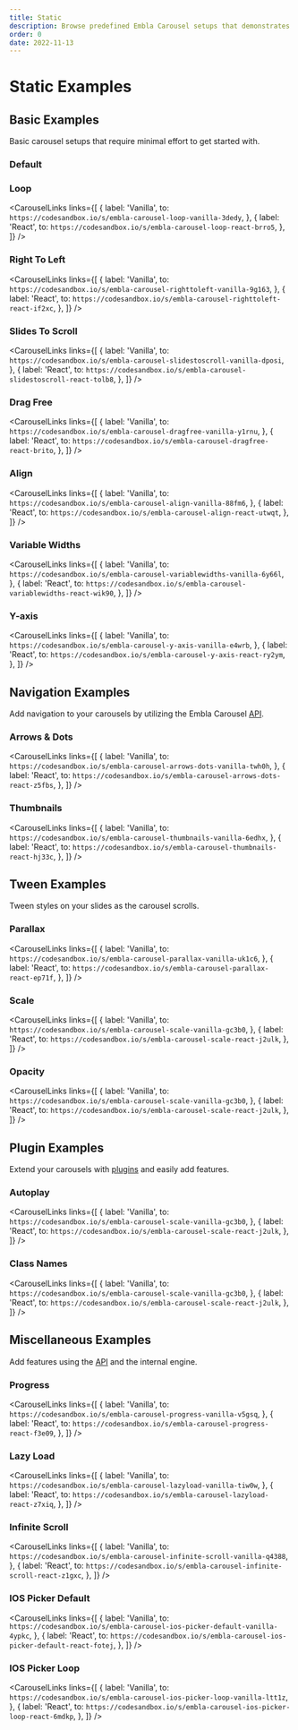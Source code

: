 ```yaml
---
title: Static
description: Browse predefined Embla Carousel setups that demonstrates its features.
order: 0
date: 2022-11-13
---
```








# Static Examples

## Basic Examples

Basic carousel setups that require minimal effort to get started with.

### Default

<ExampleCarouselDefault />

### Loop

<CarouselLinks
  links={[
    {
      label: 'Vanilla',
      to: `https://codesandbox.io/s/embla-carousel-loop-vanilla-3dedy`,
    },
    {
      label: 'React',
      to: `https://codesandbox.io/s/embla-carousel-loop-react-brro5`,
    },
  ]}
/>
<ExampleCarouselLoop />

### Right To Left

<CarouselLinks
  links={[
    {
      label: 'Vanilla',
      to: `https://codesandbox.io/s/embla-carousel-righttoleft-vanilla-9g163`,
    },
    {
      label: 'React',
      to: `https://codesandbox.io/s/embla-carousel-righttoleft-react-if2xc`,
    },
  ]}
/>
<ExampleCarouselRightToLeft />

### Slides To Scroll

<CarouselLinks
  links={[
    {
      label: 'Vanilla',
      to: `https://codesandbox.io/s/embla-carousel-slidestoscroll-vanilla-dposi`,
    },
    {
      label: 'React',
      to: `https://codesandbox.io/s/embla-carousel-slidestoscroll-react-tolb8`,
    },
  ]}
/>
<ExampleCarouselSlidesToScroll />

### Drag Free

<CarouselLinks
  links={[
    {
      label: 'Vanilla',
      to: `https://codesandbox.io/s/embla-carousel-dragfree-vanilla-y1rnu`,
    },
    {
      label: 'React',
      to: `https://codesandbox.io/s/embla-carousel-dragfree-react-brito`,
    },
  ]}
/>
<ExampleCarouselDragFree />

### Align

<CarouselLinks
  links={[
    {
      label: 'Vanilla',
      to: `https://codesandbox.io/s/embla-carousel-align-vanilla-88fm6`,
    },
    {
      label: 'React',
      to: `https://codesandbox.io/s/embla-carousel-align-react-utwqt`,
    },
  ]}
/>
<ExampleCarouselAlign />

### Variable Widths

<CarouselLinks
  links={[
    {
      label: 'Vanilla',
      to: `https://codesandbox.io/s/embla-carousel-variablewidths-vanilla-6y66l`,
    },
    {
      label: 'React',
      to: `https://codesandbox.io/s/embla-carousel-variablewidths-react-wik90`,
    },
  ]}
/>
<ExampleCarouselVariableWidths />

### Y-axis

<CarouselLinks
  links={[
    {
      label: 'Vanilla',
      to: `https://codesandbox.io/s/embla-carousel-y-axis-vanilla-e4wrb`,
    },
    {
      label: 'React',
      to: `https://codesandbox.io/s/embla-carousel-y-axis-react-ry2ym`,
    },
  ]}
/>
<ExampleCarouselYAxis />

## Navigation Examples

Add navigation to your carousels by utilizing the Embla Carousel [API](/api/).

### Arrows & Dots

<CarouselLinks
  links={[
    {
      label: 'Vanilla',
      to: `https://codesandbox.io/s/embla-carousel-arrows-dots-vanilla-twh0h`,
    },
    {
      label: 'React',
      to: `https://codesandbox.io/s/embla-carousel-arrows-dots-react-z5fbs`,
    },
  ]}
/>
<ExampleCarouselArrowsDots />

### Thumbnails

<CarouselLinks
  links={[
    {
      label: 'Vanilla',
      to: `https://codesandbox.io/s/embla-carousel-thumbnails-vanilla-6edhx`,
    },
    {
      label: 'React',
      to: `https://codesandbox.io/s/embla-carousel-thumbnails-react-hj33c`,
    },
  ]}
/>
<ExampleCarouselThumbs />

## Tween Examples

Tween styles on your slides as the carousel scrolls.

### Parallax

<CarouselLinks
  links={[
    {
      label: 'Vanilla',
      to: `https://codesandbox.io/s/embla-carousel-parallax-vanilla-uk1c6`,
    },
    {
      label: 'React',
      to: `https://codesandbox.io/s/embla-carousel-parallax-react-ep71f`,
    },
  ]}
/>
<ExampleCarouselParallax />

### Scale

<CarouselLinks
  links={[
    {
      label: 'Vanilla',
      to: `https://codesandbox.io/s/embla-carousel-scale-vanilla-gc3b0`,
    },
    {
      label: 'React',
      to: `https://codesandbox.io/s/embla-carousel-scale-react-j2ulk`,
    },
  ]}
/>
<ExampleCarouselScale />

### Opacity

<CarouselLinks
  links={[
    {
      label: 'Vanilla',
      to: `https://codesandbox.io/s/embla-carousel-scale-vanilla-gc3b0`,
    },
    {
      label: 'React',
      to: `https://codesandbox.io/s/embla-carousel-scale-react-j2ulk`,
    },
  ]}
/>
<ExampleCarouselOpacity />

## Plugin Examples

Extend your carousels with [plugins](/plugins/) and easily add features.

### Autoplay

<CarouselLinks
  links={[
    {
      label: 'Vanilla',
      to: `https://codesandbox.io/s/embla-carousel-scale-vanilla-gc3b0`,
    },
    {
      label: 'React',
      to: `https://codesandbox.io/s/embla-carousel-scale-react-j2ulk`,
    },
  ]}
/>
<ExampleCarouselAutoplay />

### Class Names

<CarouselLinks
  links={[
    {
      label: 'Vanilla',
      to: `https://codesandbox.io/s/embla-carousel-scale-vanilla-gc3b0`,
    },
    {
      label: 'React',
      to: `https://codesandbox.io/s/embla-carousel-scale-react-j2ulk`,
    },
  ]}
/>
<ExampleCarouselClassNames />

## Miscellaneous Examples

Add features using the [API](/api/) and the internal engine.

### Progress

<CarouselLinks
  links={[
    {
      label: 'Vanilla',
      to: `https://codesandbox.io/s/embla-carousel-progress-vanilla-v5gsq`,
    },
    {
      label: 'React',
      to: `https://codesandbox.io/s/embla-carousel-progress-react-f3e09`,
    },
  ]}
/>
<ExampleCarouselProgress />

### Lazy Load

<CarouselLinks
  links={[
    {
      label: 'Vanilla',
      to: `https://codesandbox.io/s/embla-carousel-lazyload-vanilla-tiw0w`,
    },
    {
      label: 'React',
      to: `https://codesandbox.io/s/embla-carousel-lazyload-react-z7xiq`,
    },
  ]}
/>
<ExampleCarouselLazyLoad />

### Infinite Scroll

<CarouselLinks
  links={[
    {
      label: 'Vanilla',
      to: `https://codesandbox.io/s/embla-carousel-infinite-scroll-vanilla-q4388`,
    },
    {
      label: 'React',
      to: `https://codesandbox.io/s/embla-carousel-infinite-scroll-react-z1gxc`,
    },
  ]}
/>
<ExampleCarouselInfiniteScroll />

### IOS Picker Default

<CarouselLinks
  links={[
    {
      label: 'Vanilla',
      to: `https://codesandbox.io/s/embla-carousel-ios-picker-default-vanilla-4ypkc`,
    },
    {
      label: 'React',
      to: `https://codesandbox.io/s/embla-carousel-ios-picker-default-react-fotej`,
    },
  ]}
/>
<ExampleCarouselIosPicker />

### IOS Picker Loop

<CarouselLinks
  links={[
    {
      label: 'Vanilla',
      to: `https://codesandbox.io/s/embla-carousel-ios-picker-loop-vanilla-ltt1z`,
    },
    {
      label: 'React',
      to: `https://codesandbox.io/s/embla-carousel-ios-picker-loop-react-6mdkp`,
    },
  ]}
/>
<ExampleCarouselIosPicker loop={true} />
